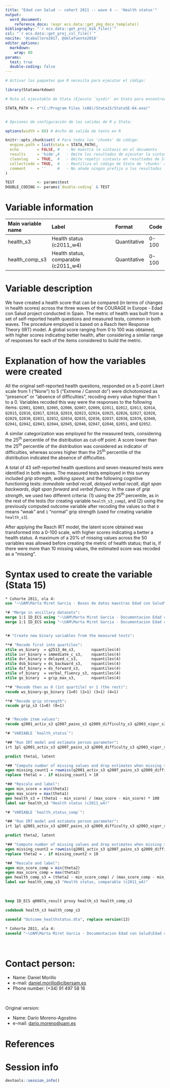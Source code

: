 ```yaml
---
title: "Edad con Salud -- cohort 2011 -- wave 4 -- 'Health status'"
output:
  word_document:
    reference_docx: !expr ecs.data::get_pkg_docx_template()
bibliography: "`r ecs.data::get_proj_bib_file()`"
csl: "`r ecs.data::get_proj_csl_file()`"
nocite: '@caballero2017, @delafuente2018'
editor_options: 
  markdown:
    wrap: 80
params:
  test: true
  double-coding: false
---
```


```r
# Activar los paquetes que R necesita para ejecutar el código:

library(Statamarkdown)

# Ruta al ejecutable de Stata (Ejecuta `sysdir` en Stata para encontrar la ruta)

STATA_PATH <- r"(C:/Program Files (x86)/Stata15/StataSE-64.exe)"


# Opciones de configuración de las salidas de R y Stata:

options(width = 88) # Ancho de salida de texto en R

knitr::opts_chunk$set( # Para todos los 'chunks' de código:
  engine.path = list(stata = STATA_PATH),
  echo        = FALSE, #   - No muestra la sintaxis en el documento
  results     = 'hide',#   - Omite los resultados de ejecutar la sintaxis
  cleanlog    = TRUE,  #   - Omite repetir sintaxis en resultados de Stata
  collectcode = TRUE,  #   - Reutiliza el código de Stata de 'chunks' anteriores
  comment     = ''     #   - No añade ningún prefijo a los resultados
)

TEST          <- params$test
DOUBLE_CODING <- params$`double-coding` & TEST
```

# Variable information

| Main variable name | Label                                | Format       | Code  |
|:-------------------|:-------------------------------------|:-------------|:------|
| health_s3          | Health status (c2011_w4)             | Quantitative | 0-100 |
| health_comp_s3     | Health status, comparable (c2011_w4) | Quantitative | 0-100 |

# Variable description

We have created a health score that can be compared (in terms of changes in
health scores) across the three waves of the COURAGE in Europe - Edad con Salud
project conducted in Spain. The metric of health was built from a set of
self-reported health questions and measured tests, common in both waves. The
procedure employed is based on a Rasch Item Response Theory (IRT) model. A
global score ranging from 0 to 100 was obtained, with higher scores indicating
better health, after considering a similar range of responses for each of the
items considered to build the metric.

# Explanation of how the variables were created

All the original self-reported health questions, responded on a 5-point Likert
scale from 1 ("None") to 5 ("Extreme / Cannot do") were dichotomized as
"presence" or "absence of difficulties", recoding every value higher than 1 to a
0. Variables recoded this way were the responses to the following items:
`Q2001`, `Q2003`, `Q2005`, `Q2006`, `Q2007`, `Q2009`, `Q2011`, `Q2012`, `Q2013`,
`Q2014`, `Q2015`, `Q2016`, `Q2017`, `Q2018`, `Q2019`, `Q2023`, `Q2024`, `Q2025`,
`Q2026`, `Q2027`, `Q2028`, `Q2029`, `Q2030`, `Q2031`, `Q2032`, `Q2034`, `Q2035`,
`Q2036`, `Q2037`, `Q2038`, `Q2039`, `Q2040`, `Q2041`, `Q2042`, `Q2043`, `Q2044`,
`Q2045`, `Q2046`, `Q2047`, `Q2048`, `Q2051`, and `Q2052`.

A similar categorization was employed for the measured tests, considering the
25^th^ percentile of the distribution as cut-off point: A score lower than the
25^th^ percentile of the distribution was considered as indicator of
difficulties, whereas scores higher than the 25^th^ percentile of the
distribution indicated the absence of difficulties.

A total of 43 self-reported health questions and seven measured tests were
identified in both waves. The measured tests employed in this survey included
*grip strength*, *walking speed*, and the following cognitive functioning tests:
*immediate verbal recall*, *delayed verbal recall*, *digit span backwards*,
*digit span forward* and *verbal fluency*. In the case of *grip strength*, we
used two different criteria: (1) using the 25^th^ percentile, as in the rest of
the tests (for creating variable `health_s3_comp`), and (2) using the previously
computed outcome variable after recoding the values so that `0` means "weak" and
`1` "normal" grip strength (used for creating variable `health_s3`).

After applying the Rasch IRT model, the latent score obtained was transformed
into a 0-100 scale, with higher scores indicating a better a health status. A
maximum of a 20% of missing values across the 50 variables was allowed before
creating the metric of health status; that is, if there were more than 10
missing values, the estimated score was recoded as a "missing".

# Syntax used to create the variable (Stata 15)

```stata
* Cohorte 2011, ola 4:
use "~\UAM\Marta Miret Garcia - Bases de datos maestras Edad con Salud\Ola_4\Cohorte 2011\rawdata_c2011w4.dta"
```

```stata
*# "Merge in ancillary datasets":
merge 1:1 ID_ECS using "~\UAM\Marta Miret Garcia - Documentacion Edad con Salud\Edad con salud - Ola 4\Outcomes\Cohorte 2011\Outcome datasets\Outcome_gripstrength.dta", gen(merge_gs)
merge 1:1 ID_ECS using "~\UAM\Marta Miret Garcia - Documentacion Edad con Salud\Edad con salud - Ola 4\Outcomes\Cohorte 2011\Outcome datasets\Outcome_cognition.dta", gen(merge_cog)


*# "Create new binary variables from the measured tests":

**# "Recode first into quartiles":
xtile ws_binary  = q2513_4m_s3,       nquantiles(4)
xtile ivr_binary = immediate_c_s3,    nquantiles(4)
xtile dvr_binary = delayed_c_s3,      nquantiles(4)
xtile dsb_binary = ds_backward_s3,    nquantiles(4)
xtile dsf_binary = ds_forward_s3,     nquantiles(4)
xtile vf_binary  = verbal_fluency_s3, nquantiles(4)
xtile gs_binary  = grip_max_s3,       nquantiles(4)

**# "Recode then as 0 (1st quartile) or 1 (the rest)":
recode ws_binary-gs_binary (1=0) (2=1) (3=1) (4=1)

**# "Recode grip strength":
recode grip_s3 (1=0) (0=1)


*# "Recode item values":
recode q2001_activ_s3 q2007_pains_s3 q2009_difficulty_s3 q2003_vigor_s3 q2036_walk_s3 q2026_walk_s3 q2041_movement_s3 q2029_climb_s3 q2046_going_s3 q2045_movement_s3 q2030_crouch_s3 q2027_stand_s3 q2043_arising_s3 q2025_sitting_s3 q2028_stand_s3 q2031_pickup_s3 q2034_reach_s3 q2040_carry_s3 q2037_wash_s3 q2038_dress_s3 q2044_toilet_s3 q2042_eating_s3 q2005_appear_s3 q2006_stay_s3 q2035_concent_s3 q2011_learn_s3 q2033_activ_s3 q2012_relat_s3 q2013_confl_s3 q2014_friend_s3 q2015_strang_s3 q2032_hh_resp_s3 q2039_daily_s3 q2016_sleep_s3 q2017_rested_s3 q2018_depr_s3 q2019_worry_s3 q2047_affect_s3 q2048_interf_s3 q2023_vis_diff_s3 q2024_vis_diff_s3 q2051_hear_diff_s3 q2052_hear_diff_s3 (888=.) (2=0) (3=0) (4=0) (5=0)

*# "VARIABLE `health_status`":

*## "Run IRT model and estimate person parameter":
irt 1pl q2001_activ_s3 q2007_pains_s3 q2009_difficulty_s3 q2003_vigor_s3 q2036_walk_s3 q2026_walk_s3 q2041_movement_s3 q2029_climb_s3 q2046_going_s3 q2045_movement_s3 q2030_crouch_s3 q2027_stand_s3 q2043_arising_s3 q2025_sitting_s3 q2028_stand_s3 q2031_pickup_s3 q2034_reach_s3 q2040_carry_s3 q2037_wash_s3 q2038_dress_s3 q2044_toilet_s3 q2042_eating_s3 q2005_appear_s3 q2006_stay_s3 q2035_concent_s3 q2011_learn_s3 q2033_activ_s3 q2012_relat_s3 q2013_confl_s3 q2014_friend_s3 q2015_strang_s3 q2032_hh_resp_s3 q2039_daily_s3 q2016_sleep_s3 q2017_rested_s3 q2018_depr_s3 q2019_worry_s3 q2047_affect_s3 q2048_interf_s3 q2023_vis_diff_s3 q2024_vis_diff_s3 q2051_hear_diff_s3 q2052_hear_diff_s3 grip_s3 ws_binary-vf_binary

predict theta1, latent

*## "Compute number of missing values and drop estimates when missing > 20%":
egen missing_count1 = rowmiss(q2001_activ_s3 q2007_pains_s3 q2009_difficulty_s3 q2003_vigor_s3 q2036_walk_s3 q2026_walk_s3 q2041_movement_s3 q2029_climb_s3 q2046_going_s3 q2045_movement_s3 q2030_crouch_s3 q2027_stand_s3 q2043_arising_s3 q2025_sitting_s3 q2028_stand_s3 q2031_pickup_s3 q2034_reach_s3 q2040_carry_s3 q2037_wash_s3 q2038_dress_s3 q2044_toilet_s3 q2042_eating_s3 q2005_appear_s3 q2006_stay_s3 q2035_concent_s3 q2011_learn_s3 q2033_activ_s3 q2012_relat_s3 q2013_confl_s3 q2014_friend_s3 q2015_strang_s3 q2032_hh_resp_s3 q2039_daily_s3 q2016_sleep_s3 q2017_rested_s3 q2018_depr_s3 q2019_worry_s3 q2047_affect_s3 q2048_interf_s3 q2023_vis_diff_s3 q2024_vis_diff_s3 q2051_hear_diff_s3 q2052_hear_diff_s3 grip_s3 ws_binary-vf_binary)
replace theta1 = . if missing_count1 > 10

*## "Rescale and label":
egen min_score = min(theta1)
egen max_score = max(theta1)
gen health_s3 = (theta1 - min_score) / (max_score - min_score) * 100
label var health_s3 "Health status (c2011_w4)"

*# "VARIABLE `health_status_comp`":

*## "Run IRT model and estimate person parameter":
irt 1pl q2001_activ_s3 q2007_pains_s3 q2009_difficulty_s3 q2003_vigor_s3 q2036_walk_s3 q2026_walk_s3 q2041_movement_s3 q2029_climb_s3 q2046_going_s3 q2045_movement_s3 q2030_crouch_s3 q2027_stand_s3 q2043_arising_s3 q2025_sitting_s3 q2028_stand_s3 q2031_pickup_s3 q2034_reach_s3 q2040_carry_s3 q2037_wash_s3 q2038_dress_s3 q2044_toilet_s3 q2042_eating_s3 q2005_appear_s3 q2006_stay_s3 q2035_concent_s3 q2011_learn_s3 q2033_activ_s3 q2012_relat_s3 q2013_confl_s3 q2014_friend_s3 q2015_strang_s3 q2032_hh_resp_s3 q2039_daily_s3 q2016_sleep_s3 q2017_rested_s3 q2018_depr_s3 q2019_worry_s3 q2047_affect_s3 q2048_interf_s3 q2023_vis_diff_s3 q2024_vis_diff_s3 q2051_hear_diff_s3 q2052_hear_diff_s3 ws_binary-gs_binary

predict theta2, latent

*## "Compute number of missing values and drop estimates when missing > 20%":
egen missing_count2 = rowmiss(q2001_activ_s3 q2007_pains_s3 q2009_difficulty_s3 q2003_vigor_s3 q2036_walk_s3 q2026_walk_s3 q2041_movement_s3 q2029_climb_s3 q2046_going_s3 q2045_movement_s3 q2030_crouch_s3 q2027_stand_s3 q2043_arising_s3 q2025_sitting_s3 q2028_stand_s3 q2031_pickup_s3 q2034_reach_s3 q2040_carry_s3 q2037_wash_s3 q2038_dress_s3 q2044_toilet_s3 q2042_eating_s3 q2005_appear_s3 q2006_stay_s3 q2035_concent_s3 q2011_learn_s3 q2033_activ_s3 q2012_relat_s3 q2013_confl_s3 q2014_friend_s3 q2015_strang_s3 q2032_hh_resp_s3 q2039_daily_s3 q2016_sleep_s3 q2017_rested_s3 q2018_depr_s3 q2019_worry_s3 q2047_affect_s3 q2048_interf_s3 q2023_vis_diff_s3 q2024_vis_diff_s3 q2051_hear_diff_s3 q2052_hear_diff_s3 ws_binary-gs_binary)
replace theta2 = . if missing_count2 > 10

*## "Rescale and label":
egen min_score_comp = min(theta2)
egen max_score_comp = max(theta2)
gen health_comp_s3 = (theta2 - min_score_comp) / (max_score_comp - min_score_comp) * 100
label var health_comp_s3 "Health status, comparable (c2011_w4)"
```

<br>

```stata
keep ID_ECS q0007a_result proxy health_s3 health_comp_s3

codebook health_s3 health_comp_s3
```

```stata
saveold "Outcome_healthstatus.dta", replace version(13)
```

```stata
* Cohorte 2011, ola 4:
saveold "~\UAM\Marta Miret Garcia - Documentacion Edad con Salud\Edad con salud - Ola 4\Outcomes\Cohorte 2011\Outcome datasets\Outcome_healthstatus.dta", replace version(13)
```

<br>

# Contact person:

-   Name: Daniel Morillo
-   e-mail:
    [daniel.morillo\@cibersam.es](mailto:daniel.morillo@cibersam.es){.email}
-   Phone number: (+34) 91 497 58 16

<br>

Original version:

-   Name: Darío Moreno-Agostino
-   e-mail: [dario.moreno\@uam.es](mailto:dario.moreno@uam.es){.email}

# References

::: {#refs}
:::

\newpage

# Session info

```r
devtools::session_info()
```
